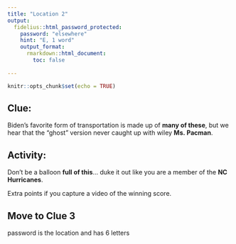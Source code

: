 ```yaml
---
title: "Location 2"
output:
  fidelius::html_password_protected:
    password: "elsewhere"
    hint: "E, 1 word"
    output_format: 
      rmarkdown::html_document:
        toc: false
      
---
```


```r
knitr::opts_chunk$set(echo = TRUE)
```


## Clue:
Biden's favorite form of transportation is made up of __many of these__, but we hear that the "ghost" version never caught up with wiley __Ms. Pacman__.


## Activity:
Don't be a balloon __full of this__... duke it out like you are a member of the __NC Hurricanes__.

Extra points if you capture a video of the winning score.

## Move to Clue 3
password is the location and has 6 letters